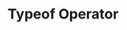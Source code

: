 ---
id: "js_tf_medium_002"
questionType: "TRUE_FALSE"
title: "Typeof Operator"
statement: "The typeof null returns 'object' in JavaScript."
difficulty: "MEDIUM"
category: "JavaScript"
correctAnswer: true
explanation: "Due to a legacy bug, typeof null returns 'object'."
---